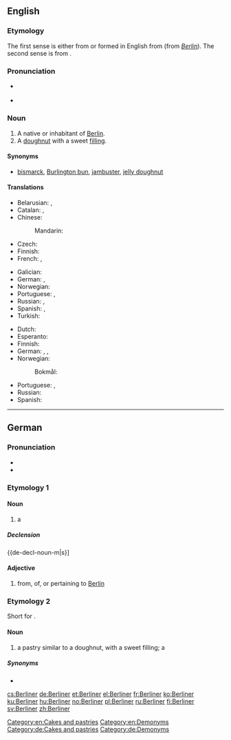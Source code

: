 ==English==

===Etymology===
The first sense is either from {{etyl|de|en}} {{term|Berliner||native or inhabitant of Berlin|lang=de}} or formed in English from {{suffix|Berlin|er|lang=en}} (from ''[[Berlin]]''). The second sense is from {{etyl|de|en}} {{term|Berliner||doughnut|lang=de}}.

===Pronunciation===
* {{a|GenAm}} {{IPA|/bɚˈlɪnɚ/|lang=en}}
* {{a|RP}} {{IPA|/bəˈlɪnə/|lang=en}}

===Noun===
{{en-noun}}

# A native or inhabitant of [[Berlin]].
# A [[doughnut]] with a sweet [[filling]].

====Synonyms====
* {{sense|filled doughnut}} [[bismarck]], [[Burlington bun]], [[jambuster]], [[jelly doughnut]]

====Translations====
{{trans-top|native or inhabitant of Berlin}}
* Belarusian: {{t|be|берлі́нец|m|sc=Cyrl}}, {{t|be|берлі́нка|f|sc=Cyrl}}
* Catalan: {{t|ca|berlinès|m}}, {{t|ca|berlinesa|f}}
* Chinese:
*: Mandarin: {{t|cmn|柏林人|tr=Bólínrén|sc=Hani}}
* Czech: {{t|cs|Berlíňan|m}}
* Finnish: {{t+|fi|berliiniläinen}}
* French: {{t+|fr|Berlinois|m}}, {{t+|fr|Berlinoise|f}}
{{trans-mid}}
* Galician: {{t|gl|berlinés|m}}
* German: {{t+|de|Berliner|m}}, {{t+|de|Berlinerin|f}}
* Norwegian: {{t+|no|berliner|m}}
* Portuguese: {{t+|pt|berlinense|m|f}}, {{t+|pt|berlinês|m}}
* Russian: {{t+|ru|берлинец|m|tr=berlínec}}, {{t+|ru|берлинка|f|tr=berlínka}}
* Spanish: {{t+|es|berlinés|m}}, {{t+|es|berlinesa|f}}
* Turkish: {{t|tr|Berlinli}}
{{trans-bottom}}

{{trans-top|doughnut}}
* Dutch: {{t|nl|Berlinerbol}}
* Esperanto: {{t|eo|benjeto}}
* Finnish: {{t+|fi|hillomunkki}}
* German: {{t+|de|Berliner|m}}, {{t+|de|Pfannkuchen|m}}, {{t|de|Berliner Pfannkuchen|m}}
* Norwegian:
*: Bokmål: {{t|nb|berlinerbolle|m}}
{{trans-mid}}
* Portuguese: {{t+|pt|sonho|m}}, {{t|pt|bola de berlim}}
* Russian: {{t|ru|берлинер|tr=berliner}}
* Spanish: {{t+|es|berlinesa}}
{{trans-bottom}}

[[Category:en:Cakes and pastries]]
[[Category:en:Demonyms]]

----

==German==

===Pronunciation===
* {{IPA|[bɛʁˈliːnɐ]|lang=de}}
* {{audio|De-Berliner.ogg|Audio|lang=de}}

===Etymology 1===
{{suffix|Berlin|er|lang=de}}

====Noun====
{{de-noun|m||Berliner|f=Berlinerin}}

# a {{l|en|Berliner}} {{gloss|native or inhabitant of Berlin}}

=====Declension=====
{{de-decl-noun-m|s}]

====Adjective====
{{head|de|adjective|invariable}}

# from, of, or pertaining to [[Berlin]]
#: {{ux|de|Besucher finden die '''Berliner''' Museen sehr interessant.|Visitors find Berlin’s museums very interesting.}}

===Etymology 2===
Short for {{term|Berliner Pfannkuchen|lang=de}}.

====Noun====
{{de-noun|m||Berliner}}

# a pastry similar to a doughnut, with a sweet filling; a {{l|en|Berliner}}

=====Synonyms=====
* {{l|de|Pfannkuchen}}

[[Category:de:Cakes and pastries]]
[[Category:de:Demonyms]]

[[cs:Berliner]]
[[de:Berliner]]
[[et:Berliner]]
[[el:Berliner]]
[[fr:Berliner]]
[[ko:Berliner]]
[[ku:Berliner]]
[[hu:Berliner]]
[[no:Berliner]]
[[pl:Berliner]]
[[ru:Berliner]]
[[fi:Berliner]]
[[sv:Berliner]]
[[zh:Berliner]]